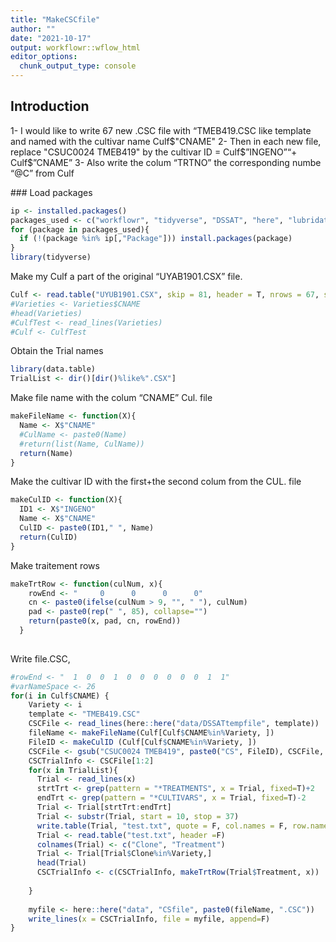 ```yaml
---
title: "MakeCSCfile"
author: ""
date: "2021-10-17"
output: workflowr::wflow_html
editor_options:
  chunk_output_type: console
---
```


## Introduction
 1- I would like to write 67 new .CSC file with "TMEB419.CSC like template and named with the cultivar name Culf$"CNAME"
 2- Then in each new file, replace "CSUC0024 TMEB419" by the cultivar ID = Culf$"INGENO""+ Culf$"CNAME"
 3- Also write the colum "TRTNO" the corresponding numbe "@C" from Culf 
 
 
 ### Load packages 
```r
ip <- installed.packages()
packages_used <- c("workflowr", "tidyverse", "DSSAT", "here", "lubridate")
for (package in packages_used){
  if (!(package %in% ip[,"Package"])) install.packages(package)
}
library(tidyverse)
```

 
Make my Culf a part of the original "UYAB1901.CSX" file.
```r
Culf <- read.table("UYUB1901.CSX", skip = 81, header = T, nrows = 67, sep = "")
#Varieties <- Varieties$CNAME
#head(Varieties)
#CulfTest <- read_lines(Varieties)
#Culf <- CulfTest
```

Obtain the Trial names
```r
library(data.table)
TrialList <- dir()[dir()%like%".CSX"]
```

Make file name with the colum "CNAME" Cul. file
```r
makeFileName <- function(X){
  Name <- X$"CNAME"
  #CulName <- paste0(Name)
  #return(list(Name, CulName))
  return(Name)
} 
```

Make the cultivar ID with the first+the second colum from the CUL. file 
```r
makeCulID <- function(X){
  ID1 <- X$"INGENO"
  Name <- X$"CNAME"
  CulID <- paste0(ID1," ", Name)
  return(CulID)
} 
```

Make traitement rows
```r
makeTrtRow <- function(culNum, x){
    rowEnd <- "     0      0      0      0"
    cn <- paste0(ifelse(culNum > 9, "", " "), culNum)
    pad <- paste0(rep(" ", 85), collapse="")
    return(paste0(x, pad, cn, rowEnd))
  }
  
```

Write file.CSC, 
```r
#rowEnd <- "  1  0  0  1  0  0  0  0  0  0  1  1"
#varNameSpace <- 26
for(i in Culf$CNAME) {
    Variety <- i
    template <- "TMEB419.CSC"
    CSCFile <- read_lines(here::here("data/DSSATtempfile", template))
    fileName <- makeFileName(Culf[Culf$CNAME%in%Variety, ])
    FileID <- makeCulID (Culf[Culf$CNAME%in%Variety, ])
    CSCFile <- gsub("CSUC0024 TMEB419", paste0("CS", FileID), CSCFile, fixed=T)#write the new cultivar ID in my CSC File
    CSCTrialInfo <- CSCFile[1:2]
    for(x in TrialList){
      Trial <- read_lines(x)
      strtTrt <- grep(pattern = "*TREATMENTS", x = Trial, fixed=T)+2
      endTrt <- grep(pattern = "*CULTIVARS", x = Trial, fixed=T)-2
      Trial <- Trial[strtTrt:endTrt]
      Trial <- substr(Trial, start = 10, stop = 37)
      write.table(Trial, "test.txt", quote = F, col.names = F, row.names = F)
      Trial <- read.table("test.txt", header =F)
      colnames(Trial) <- c("Clone", "Treatment")
      Trial <- Trial[Trial$Clone%in%Variety,]
      head(Trial)
      CSCTrialInfo <- c(CSCTrialInfo, makeTrtRow(Trial$Treatment, x))
    
    }
    
    myfile <- here::here("data", "CSfile", paste0(fileName, ".CSC"))
    write_lines(x = CSCTrialInfo, file = myfile, append=F)
}
```

